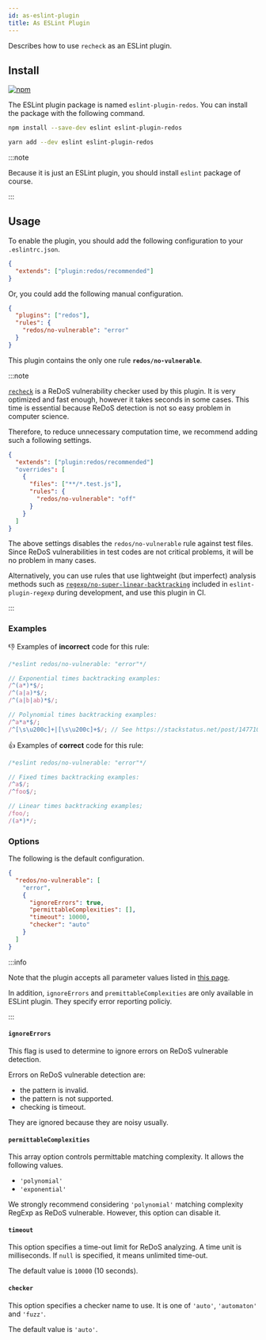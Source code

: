 ```yaml
---
id: as-eslint-plugin
title: As ESLint Plugin
---
```


Describes how to use `recheck` as an ESLint plugin.


## Install

[![npm](https://img.shields.io/npm/v/eslint-plugin-redos?logo=javascript&style=for-the-badge)](https://www.npmjs.com/package/eslint-plugin-redos)

The ESLint plugin package is named `eslint-plugin-redos`.
You can install the package with the following command.

<Tabs>
<TabItem value="npm" label="NPM">

```bash
npm install --save-dev eslint eslint-plugin-redos
```

</TabItem>
<TabItem value="yarb" label="Yarn">

```bash
yarn add --dev eslint eslint-plugin-redos
```

</TabItem>
</Tabs>

:::note

Because it is just an ESLint plugin, you should install `eslint` package of course.

:::

## Usage

To enable the plugin, you should add the following configuration to your `.eslintrc.json`.

```json title=".eslintrc.json"
{
  "extends": ["plugin:redos/recommended"]
}
```

Or, you could add the following manual configuration.

```json title=".eslintrc.json"
{
  "plugins": ["redos"],
  "rules": {
    "redos/no-vulnerable": "error"
  }
}
```

This plugin contains the only one rule **`redos/no-vulnerable`**.

:::note

[`recheck`](https://makenowjust-labs.github.io/recheck) is a ReDoS vulnerability checker used by this plugin.
It is very optimized and fast enough, however it takes seconds in some cases.
This time is essential because ReDoS detection is not so easy problem in computer science.

Therefore, to reduce unnecessary computation time, we recommend adding such a following settings.

```json title=".eslintrc.json"
{
  "extends": ["plugin:redos/recommended"]
  "overrides": [
    {
      "files": ["**/*.test.js"],
      "rules": {
        "redos/no-vulnerable": "off"
      }
    }
  ]
}
```

The above settings disables the `redos/no-vulnerable` rule against test files.
Since ReDoS vulnerabilities in test codes are not critical problems, it will be no problem in many cases.

Alternatively, you can use rules that use lightweight (but imperfect) analysis methods such as [`regexp/no-super-linear-backtracking`](https://ota-meshi.github.io/eslint-plugin-regexp/rules/no-super-linear-backtracking.html) included in `eslint-plugin-regexp` during development,
and use this plugin in CI.

:::

### Examples

:-1: Examples of **incorrect** code for this rule:

```jsx
/*eslint redos/no-vulnerable: "error"*/

// Exponential times backtracking examples:
/^(a*)*$/;
/^(a|a)*$/;
/^(a|b|ab)*$/;

// Polynomial times backtracking examples:
/^a*a*$/;
/^[\s\u200c]+|[\s\u200c]+$/; // See https://stackstatus.net/post/147710624694/outage-postmortem-july-20-2016.
```

:+1: Examples of **correct** code for this rule:

```jsx
/*eslint redos/no-vulnerable: "error"*/

// Fixed times backtracking examples:
/^a$/;
/^foo$/;

// Linear times backtracking examples;
/foo/;
/(a*)*/;
```

### Options

The following is the default configuration.

```json
{
  "redos/no-vulnerable": [
    "error",
    {
      "ignoreErrors": true,
      "permittableComplexities": [],
      "timeout": 10000,
      "checker": "auto"
    }
  ]
}
```

:::info

Note that the plugin accepts all parameter values listed in [this page](parameters.md).

In addition, `ignoreErrors` and `premittableComplexities` are only available in ESLint plugin.
They specify error reporting policiy.

:::

#### `ignoreErrors`

This flag is used to determine to ignore errors on ReDoS vulnerable detection.

Errors on ReDoS vulnerable detection are:

- the pattern is invalid.
- the pattern is not supported.
- checking is timeout.

They are ignored because they are noisy usually.

#### `permittableComplexities`

This array option controls permittable matching complexity. It allows the following values.

- `'polynomial'`
- `'exponential'`

We strongly recommend considering `'polynomial'` matching complexity RegExp as ReDoS vulnerable. However, this option can disable it.

#### `timeout`

This option specifies a time-out limit for ReDoS analyzing. A time unit is milliseconds. If `null` is specified, it means unlimited time-out.

The default value is `10000` (10 seconds).

#### `checker`

This option specifies a checker name to use. It is one of `'auto'`, `'automaton'` and `'fuzz'`.

The default value is `'auto'`.
